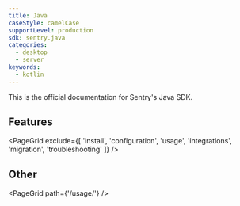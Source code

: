 ```yaml
---
title: Java
caseStyle: camelCase
supportLevel: production
sdk: sentry.java
categories:
  - desktop
  - server
keywords:
  - kotlin
---
```


This is the official documentation for Sentry's Java SDK.

## Features

<PageGrid exclude={[
  'install',
  'configuration',
  'usage',
  'integrations',
  'migration',
  'troubleshooting'
]} />

## Other

<PageGrid path={'/usage/'} />
